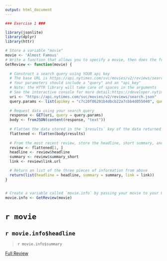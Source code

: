 ```yaml
---
output: html_document
---
```



```r
### Exercise 1 ###

library(jsonlite)
library(dplyr)
library(httr)

# Store a variable "movie"
movie <- 'Almost Famous'
# Write a function that allows you to specify a movie, then does the following:
GetReview <- function(movie) {
  
  # Construct a search query using YOUR api key
  # The base URL is https://api.nytimes.com/svc/movies/v2/reviews/search.json?
  # Your parameters should include a "query" and an "api_key"
  # Note: the HTTR library will take care of spaces in the arguments
  # See the interactive console for more detail:https://developer.nytimes.com/movie_reviews_v2.json#/Console/GET/reviews/search.json
  uri <- "https://api.nytimes.com/svc/movies/v2/reviews/search.json"
  query.params <- list(apikey = "c7c20f06201b4dbcb22a7cbb4d055040", query = movie)
  
  # Request data using your search query
  response <- GET(uri, query = query.params)
  body <- fromJSON(content(response, "text"))
  
  # Flatten the data stored in the `$results` key of the data returned to you
  flattened <- flatten(body$results)
  
  # From the most recent review, store the headline, short summary, and link to full article each in their own variables
  review <- flattened[1, ]
  headline <- review$headline
  summary <- review$summary_short
  link <- review$link.url

  # Return an list of the three pieces of information from above
  return(list(headline = headline, summary = summary, link = link))
}


# Create a variable called `movie.info` by passing your movie to your GetReview function
movie.info <- GetReview(movie)
```

# `r movie`
## `r movie.info$headline`

> `r movie.info$summary`

[Full Review](`r movie.info$link`)

